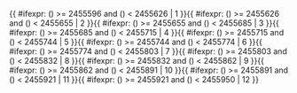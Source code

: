 <includeonly>{{ #ifexpr: ({{{1}}}) >= 2455596 and ({{{1}}}) < 2455626 | 1 }}{{ #ifexpr: ({{{1}}}) >= 2455626 and ({{{1}}}) < 2455655 | 2 }}{{ #ifexpr: ({{{1}}}) >= 2455655 and ({{{1}}}) < 2455685 | 3 }}{{ #ifexpr: ({{{1}}}) >= 2455685 and ({{{1}}}) < 2455715 | 4 }}{{ #ifexpr: ({{{1}}}) >= 2455715 and ({{{1}}}) < 2455744 | 5 }}{{ #ifexpr: ({{{1}}}) >= 2455744 and ({{{1}}}) < 2455774 | 6 }}{{ #ifexpr: ({{{1}}}) >= 2455774 and ({{{1}}}) < 2455803 | 7 }}{{ #ifexpr: ({{{1}}}) >= 2455803 and ({{{1}}}) < 2455832 | 8 }}{{ #ifexpr: ({{{1}}}) >= 2455832 and ({{{1}}}) < 2455862 | 9 }}{{ #ifexpr: ({{{1}}}) >= 2455862 and ({{{1}}}) < 2455891 | 10 }}{{ #ifexpr: ({{{1}}}) >= 2455891 and ({{{1}}}) < 2455921 | 11 }}{{ #ifexpr: ({{{1}}}) >= 2455921 and ({{{1}}}) < 2455950 | 12 }}</includeonly><noinclude>{{Chinese calendar/doc}}

[[Category:農曆模板|{{PAGENAME}}]]

</noinclude>